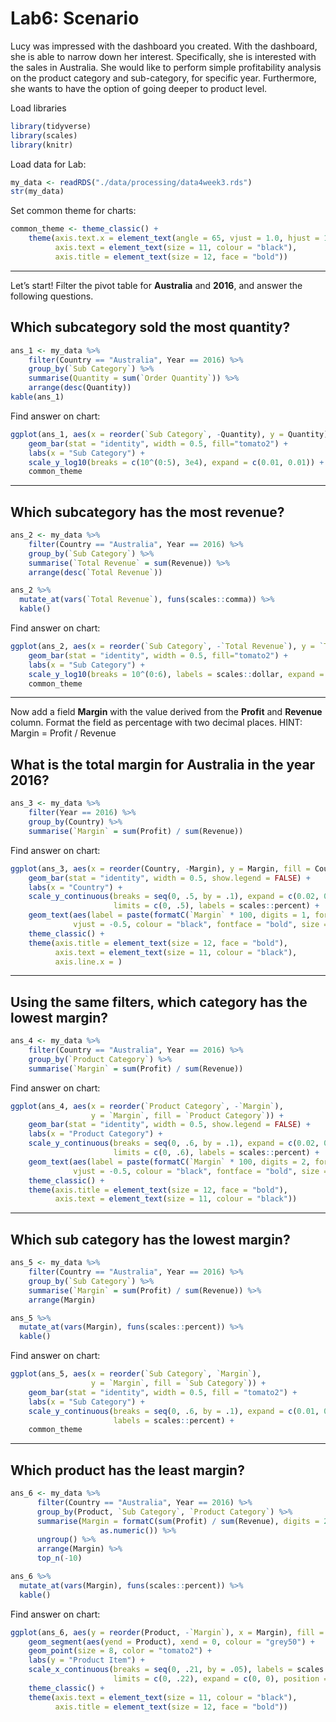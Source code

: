 # Lab6: Scenario  

Lucy was impressed with the dashboard you created. With the dashboard, she is able to narrow down her interest. Specifically, she is interested with the sales in Australia. She would like to perform simple profitability analysis on the product category and sub-category, for specific year. Furthermore, she wants to have the option of going deeper to product level.

Load libraries
```r
library(tidyverse)
library(scales)
library(knitr)
```
Load data for Lab:
```r
my_data <- readRDS("./data/processing/data4week3.rds")
str(my_data)
```
Set common theme for charts:
```r
common_theme <- theme_classic() +
    theme(axis.text.x = element_text(angle = 65, vjust = 1.0, hjust = 1.0),
          axis.text = element_text(size = 11, colour = "black"),
          axis.title = element_text(size = 12, face = "bold"))
```

---

Let's start! Filter the pivot table for **Australia** and **2016**, and answer the following questions.

## Which subcategory sold the most quantity?
```r
ans_1 <- my_data %>%
    filter(Country == "Australia", Year == 2016) %>%
    group_by(`Sub Category`) %>%
    summarise(Quantity = sum(`Order Quantity`)) %>% 
    arrange(desc(Quantity))
kable(ans_1)
```
Find answer on chart:   
```r
ggplot(ans_1, aes(x = reorder(`Sub Category`, -Quantity), y = Quantity)) +
    geom_bar(stat = "identity", width = 0.5, fill="tomato2") +
    labs(x = "Sub Category") +
    scale_y_log10(breaks = c(10^(0:5), 3e4), expand = c(0.01, 0.01)) +
    common_theme
```

---

## Which subcategory has the most revenue?
```r
ans_2 <- my_data %>%
    filter(Country == "Australia", Year == 2016) %>%
    group_by(`Sub Category`) %>%
    summarise(`Total Revenue` = sum(Revenue)) %>% 
    arrange(desc(`Total Revenue`))

ans_2 %>%
  mutate_at(vars(`Total Revenue`), funs(scales::comma)) %>% 
  kable()
```
Find answer on chart:
```r
ggplot(ans_2, aes(x = reorder(`Sub Category`, -`Total Revenue`), y = `Total Revenue`)) +
    geom_bar(stat = "identity", width = 0.5, fill="tomato2") +
    labs(x = "Sub Category") +
    scale_y_log10(breaks = 10^(0:6), labels = scales::dollar, expand = c(0.01, 0)) +
    common_theme
```

---

Now add a field **Margin** with the value derived from the **Profit** and **Revenue** column. Format the field as percentage with two decimal places. HINT: Margin = Profit / Revenue

## What is the total margin for Australia in the year 2016?   
```r
ans_3 <- my_data %>% 
    filter(Year == 2016) %>% 
    group_by(Country) %>% 
    summarise(`Margin` = sum(Profit) / sum(Revenue))
```
Find answer on chart:   
```r
ggplot(ans_3, aes(x = reorder(Country, -Margin), y = Margin, fill = Country)) +
    geom_bar(stat = "identity", width = 0.5, show.legend = FALSE) +
    labs(x = "Country") +
    scale_y_continuous(breaks = seq(0, .5, by = .1), expand = c(0.02, 0.0),
                       limits = c(0, .5), labels = scales::percent) +
    geom_text(aes(label = paste(formatC(`Margin` * 100, digits = 1, format = "f"), "%")),
              vjust = -0.5, colour = "black", fontface = "bold", size = 5) +
    theme_classic() +
    theme(axis.title = element_text(size = 12, face = "bold"),
          axis.text = element_text(size = 11, colour = "black"),
          axis.line.x = )
```

---

## Using the same filters, which category has the lowest margin?
```r
ans_4 <- my_data %>%
    filter(Country == "Australia", Year == 2016) %>%
    group_by(`Product Category`) %>%
    summarise(`Margin` = sum(Profit) / sum(Revenue))
```
Find answer on chart: 
```r
ggplot(ans_4, aes(x = reorder(`Product Category`, -`Margin`),
                  y = `Margin`, fill = `Product Category`)) +
    geom_bar(stat = "identity", width = 0.5, show.legend = FALSE) +
    labs(x = "Product Category") +
    scale_y_continuous(breaks = seq(0, .6, by = .1), expand = c(0.02, 0.0),
                       limits = c(0, .6), labels = scales::percent) +
    geom_text(aes(label = paste(formatC(`Margin` * 100, digits = 2, format = "f"), "%")),
              vjust = -0.5, colour = "black", fontface = "bold", size = 5) +
    theme_classic() +
    theme(axis.title = element_text(size = 12, face = "bold"),
          axis.text = element_text(size = 11, colour = "black"))
```

---

## Which sub category has the lowest margin?
```r
ans_5 <- my_data %>%
    filter(Country == "Australia", Year == 2016) %>%
    group_by(`Sub Category`) %>%
    summarise(`Margin` = sum(Profit) / sum(Revenue)) %>% 
    arrange(Margin)

ans_5 %>%
  mutate_at(vars(Margin), funs(scales::percent)) %>% 
  kable()
```
Find answer on chart:   
```r
ggplot(ans_5, aes(x = reorder(`Sub Category`, `Margin`),
                  y = `Margin`, fill = `Sub Category`)) +
    geom_bar(stat = "identity", width = 0.5, fill = "tomato2") +
    labs(x = "Sub Category") +
    scale_y_continuous(breaks = seq(0, .6, by = .1), expand = c(0.01, 0.0),
                       labels = scales::percent) +
    common_theme
```

---

## Which product has the least margin?
```r
ans_6 <- my_data %>%
      filter(Country == "Australia", Year == 2016) %>%
      group_by(Product, `Sub Category`, `Product Category`) %>%
      summarise(Margin = formatC(sum(Profit) / sum(Revenue), digits = 2, format = "f") %>% 
                    as.numeric()) %>%
      ungroup() %>% 
      arrange(Margin) %>% 
      top_n(-10)

ans_6 %>%
  mutate_at(vars(Margin), funs(scales::percent)) %>% 
  kable()
```
Find answer on chart:
```r
ggplot(ans_6, aes(y = reorder(Product, -`Margin`), x = Margin), fill = Product) +
    geom_segment(aes(yend = Product), xend = 0, colour = "grey50") +
    geom_point(size = 8, color = "tomato2") +
    labs(y = "Product Item") +
    scale_x_continuous(breaks = seq(0, .21, by = .05), labels = scales::percent,
                       limits = c(0, .22), expand = c(0, 0), position = "top") +
    theme_classic() +
    theme(axis.text = element_text(size = 11, colour = "black"),
          axis.title = element_text(size = 12, face = "bold"))
```